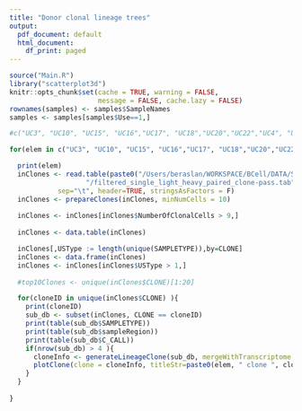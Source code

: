 ```yaml
---
title: "Donor clonal lineage trees"
output:
  pdf_document: default
  html_document:
    df_print: paged
---
```


```r
source("Main.R")
library("scatterplot3d")
knitr::opts_chunk$set(cache = TRUE, warning = FALSE, 
                      message = FALSE, cache.lazy = FALSE)
rownames(samples) <- samples$SampleNames
samples <- samples[samples$Use==1,]

```


```r
#c("UC3", "UC10", "UC15", "UC16","UC17", "UC18","UC20","UC22","UC4", "UC9", "UC14", "UC19","UC23","Healthy1", "Healthy2", "Healthy3", "Healthy4", "Healthy5","Healthy7", "Healthy8", "Healthy9")

for(elem in c("UC3", "UC10", "UC15", "UC16","UC17", "UC18","UC20","UC22")){

  print(elem)
  inClones <- read.table(paste0("/Users/beraslan/WORKSPACE/BCell/DATA/Subjects/",elem,
                   "/filtered_single_light_heavy_paired_clone-pass.tab"),
            sep="\t", header=TRUE, stringsAsFactors = F)
  inClones <- prepareClones(inClones, minNumCells = 10)
  
  inClones <- inClones[inClones$NumberOfClonalCells > 9,]
  
  inClones <- data.table(inClones)

  inClones[,USType := length(unique(SAMPLETYPE)),by=CLONE]
  inClones <- data.frame(inClones)
  inClones <- inClones[inClones$USType > 1,]
  
  #top10Clones <- unique(inClones$CLONE)[1:20]

  for(cloneID in unique(inClones$CLONE) ){
    print(cloneID)
    sub_db <- subset(inClones, CLONE == cloneID)
    print(table(sub_db$SAMPLETYPE))
    print(table(sub_db$sampleRegion))
    print(table(sub_db$C_CALL))
    if(nrow(sub_db) > 4 ){
      cloneInfo <- generateLineageClone(sub_db, mergeWithTranscriptome = F, mergeWithDonorID=F, padEnd=T)
      plotClone(clone = cloneInfo, titleStr=paste0(elem, " clone ", cloneID))
    }
  }
  
}
```



